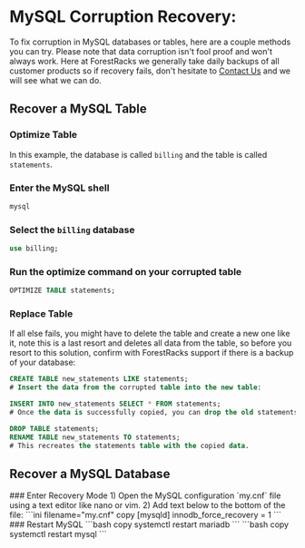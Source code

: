
# MySQL Corruption Recovery:

To fix corruption in MySQL databases or tables, here are a couple methods you can try. Please note that data corruption isn't fool proof and won't always work. Here at ForestRacks we generally take daily backups of all customer products so if recovery fails, don't hesitate to [Contact Us](/about/contact-us) and we will see what we can do.

## Recover a MySQL Table

### Optimize Table
In this example, the database is called `billing` and the table is called `statements`.
<Steps>
### Enter the MySQL shell
```bash copy
mysql
```
### Select the `billing` database
```sql copy
use billing;
```
### Run the optimize command on your corrupted table
```sql copy
OPTIMIZE TABLE statements;
```
</Steps>

### Replace Table
If all else fails, you might have to delete the table and create a new one like it, note this is a last resort and deletes all data from the table, so before you resort to this solution, confirm with ForestRacks support if there is a backup of your database:
```sql copy
CREATE TABLE new_statements LIKE statements;
# Insert the data from the corrupted table into the new table:

INSERT INTO new_statements SELECT * FROM statements;
# Once the data is successfully copied, you can drop the old statements table and rename the new table:

DROP TABLE statements;
RENAME TABLE new_statements TO statements;
# This recreates the statements table with the copied data.
```

## Recover a MySQL Database
<Steps>
### Enter Recovery Mode
1) Open the MySQL configuration `my.cnf` file using a text editor like nano or vim.
2) Add text below to the bottom of the file:
```ini filename="my.cnf" copy
[mysqld]
innodb_force_recovery = 1
```
### Restart MySQL
<Tabs items={['MariaDB', 'MySQL']}>
  <Tabs.Tab>
    ```bash copy
    systemctl restart mariadb
    ```
  </Tabs.Tab>
  <Tabs.Tab>
    ```bash copy
    systemctl restart mysql
    ```
  </Tabs.Tab>
</Tabs>
</Steps>